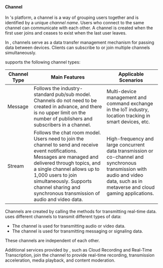 #### Channel

In <Vg k="COMPANY" />'s platform, a channel is a way of grouping users together and is identified by a unique _channel name_. Users who connect to the same channel can communicate with each other. A channel is created when the first user joins and ceases to exist when the last user leaves.

<ProductWrapper product="signaling">

In <Vg k="MESS" />, channels serve as a data transfer management mechanism for passing data between devices. Clients can subscribe to or join multiple channels simultaneously.

<Vg k="MESS" /> supports the following channel types:

| Channel Type | Main Features                                                                                                                                                                                                                                                                                                | Applicable Scenarios                                                                                                                                                            |
| ------------ | ------------------------------------------------------------------------------------------------------------------------------------------------------------------------------------------------------------------------------------------------------------------------------------------------------------ | ------------------------------------------------------------------------------------------------------------------------------------------------------------------------------- |
| Message      | Follows the industry-standard pub/sub model. Channels do not need to be created in advance, and there is no upper limit on the number of publishers and subscribers in a channel.                                                                                                                            | Multi-device management and command exchange in the IoT industry, location tracking in smart devices, etc.                                                                      |
| Stream       | Follows the chat room model. Users need to join the channel to send and receive event notifications. Messages are managed and delivered through topics, and a single channel allows up to 1,000 users to join simultaneously. Supports channel sharing and synchronous transmission of audio and video data. | High-frequency and large concurrent data transmission or co-channel and synchronous transmission with audio and video data, such as in metaverse and cloud gaming applications. |

</ProductWrapper>

<ProductWrapper notAllowed="signaling">

Channels are created by calling the methods for transmitting real-time data. <Vg k="COMPANY" /> uses different channels to transmit different types of data:

- The <Vg k="VSDK" /> channel is used for transmitting audio or video data.
- The <Vg k="MESS" /> channel is used for transmitting messaging or signaling data.

These channels are independent of each other.

Additional services provided by <Vg k="COMPANY" />, such as Cloud Recording and Real-Time Transcription, join the <Vg k="VSDK" /> channel to provide real-time recording, transmission acceleration, media playback, and content moderation.

</ProductWrapper>

